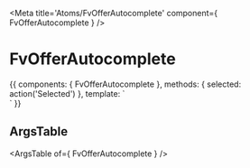
<Meta title='Atoms/FvOfferAutocomplete' component={ FvOfferAutocomplete } />

# FvOfferAutocomplete

<Canvas>
<Story name='Common' height='150px'>{{
  components: { FvOfferAutocomplete },
  methods: {
    selected: action('Selected')
  },
  template: `
  <div>
    <FvOfferAutocomplete
      :partnerId="5"
      @offers:selected="selected"
    >
    </FvOfferAutocomplete>
  </div>`
}}</Story>
</Canvas>

## ArgsTable

<ArgsTable of={ FvOfferAutocomplete } />
